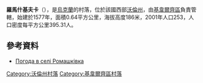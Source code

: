 {{coord|50|47|11|N|25|48|38|E|scale:30000|display=title}}

'''羅馬什基夫卡'''（{{lang-uk|Ромашківка}}），是[[烏克蘭|烏克蘭]]的村落，位於該國西部[[沃倫州|沃倫州]]，由[[基韋爾齊區|基韋爾齊區]]負責管轄，始建於1577年，面積0.64平方公里，海拔高度186米，2001年人口253，人口密度每平方公里395.31人。

==參考資料==
* [http://weather.in.ua/ua/volynskaja/22737 Погода в селі Ромашківка]

[[Category:沃倫州村落|Category:沃倫州村落]]
[[Category:基韋爾齊區村落|Category:基韋爾齊區村落]]


{{Volyn-geo-stub}}